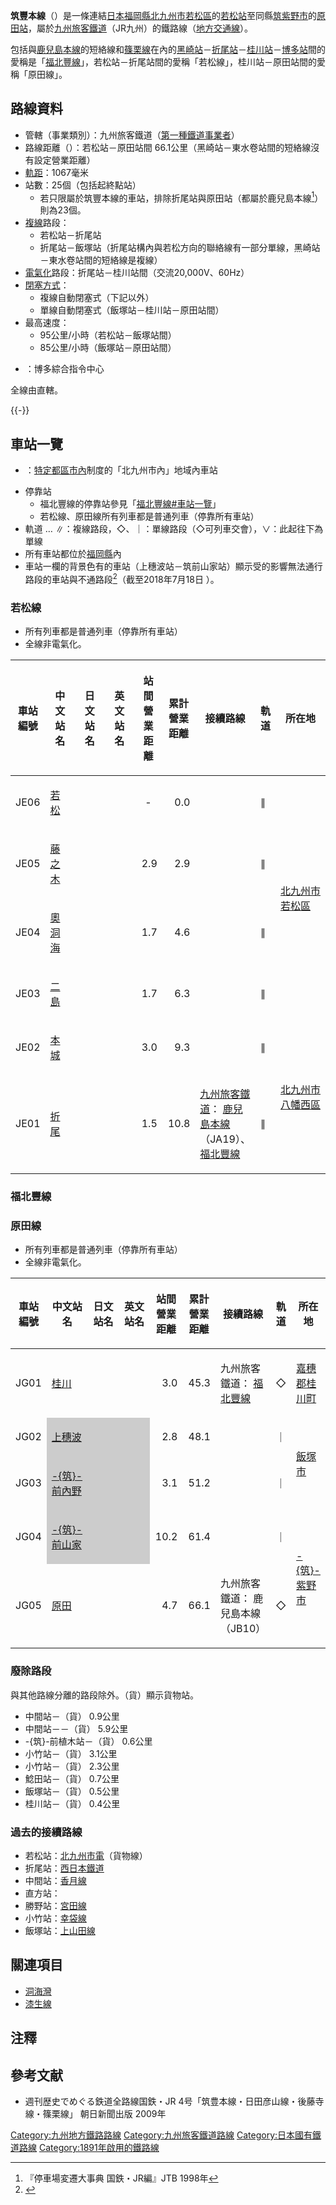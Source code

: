 {{noteTA
|1=zh-hans:筑; zh-hant:筑;
}}
{{Infobox 鐵道路線
|日文原名=筑豊本線
|平假名=ちくほうほんせん
|羅馬拼音=Chikuhō honsen
|路線名稱=[[File:JR_logo_(kyushu).svg|35px]] 筑豐本線
|color=#0095d9
|color2=#faaf18
|color3=#36b558
|通稱=若松線（若松－折尾）<br />[[福北豐線|福北豐線]]（折尾－桂川）<br />原田線（桂川－原田）
|所在地={{JPN}}[[福岡縣|福岡縣]]
|起點=[[若松站|若松站]]
|終點=[[原田站_(福岡縣)|原田站]]
|站數=25個
|路線記號=[[File:JRK_number_JE.svg|20px]]（若松線）<br />[[File:JRK_number_JC.svg|20px]]（福北豐線）<br />[[File:JRK_number_JG.svg|20px]]（原田線）
|通車=1891年8月30日
|全線通車=1929年12月7日
|擁有者=[[File:JR_logo_(kyushu).svg|25px]] [[九州旅客鐵道|九州旅客鐵道]]（JR九州）
|營運者=[[File:JR_logo_(kyushu).svg|25px]] 九州旅客鐵道（JR九州）
|使用車輛=參見[[#使用車輛|使用車輛]]
|路線距離=66.1公里
|軌距=1,067毫米
|軌道數量=[[複線鐵路|複線]]（若松－飯塚〈折尾站構內的一部分除外〉、黑崎－東水卷）<br />[[單線鐵路|單線]]（上述以外）
|電氣化方式=[[交流電|交流電]]20,000 [[伏特|V]]、60[[赫茲|Hz]] [[高架電纜|高架電纜]]（折尾－桂川）
|閉塞方式=複線自動閉塞式（下述以外）<br>單線自動閉塞式（飯塚－桂川－原田）
|最高速度=95公里/小時（若松－飯塚）<br />85公里/小時（飯塚－原田）
|路線圖=Fukuhokuyutaka line.png
{{筑豐本線RDT}}
}}

'''筑豐本線'''（{{jpn|j=筑豊本線|hg=ちくほうほんせん|rm=Chikuhō honsen|f=y}}）是一條連結[[日本|日本]][[福岡縣|福岡縣]][[北九州市|北九州市]][[若松區|若松區]]的[[若松站|若松站]]至同縣[[筑紫野市|筑紫野市]]的[[原田站_(福岡縣)|原田站]]，屬於[[九州旅客鐵道|九州旅客鐵道]]（JR九州）的鐵路線（[[地方交通線|地方交通線]]）。

包括與[[鹿兒島本線|鹿兒島本線]]的短絡線和[[篠栗線|篠栗線]]在內的[[黑崎站|黑崎站]]－[[折尾站|折尾站]]－[[桂川站_(福岡縣)|桂川站]]－[[博多站|博多站]]間的愛稱是「[[福北豐線|福北豐線]]」，若松站－折尾站間的愛稱「若松線」，桂川站－原田站間的愛稱「原田線」。

== 路線資料 ==
*管轄（事業類別）：九州旅客鐵道（[[鐵路公司|第一種鐵道事業者]]）
*路線距離（{{link-ja|營業距離|営業キロ}}）：若松站－原田站間 66.1公里（黑崎站－東水卷站間的短絡線沒有設定營業距離）
*[[軌距|軌距]]：1067毫米
*站數：25個（包括起終點站）
** 若只限屬於筑豐本線的車站，排除折尾站與原田站（都屬於鹿兒島本線<ref>『停車場変遷大事典 国鉄・JR編』JTB 1998年</ref>）則為23個。
*[[複線鐵路|複線]]路段：
** 若松站－折尾站
** 折尾站－飯塚站（折尾站構內與若松方向的聯絡線有一部分單線，黑崎站－東水卷站間的短絡線是複線）
*[[電氣化鐵路|電氣化]]路段：折尾站－桂川站間（交流20,000V、60Hz）
*[[閉塞_(鐵路)|閉塞方式]]：
** 複線自動閉塞式（下記以外）
** 單線自動閉塞式（飯塚站－桂川站－原田站間）
*最高速度：
** 95公里/小時（若松站－飯塚站間）
** 85公里/小時（飯塚站－原田站間）
*{{link-ja|運轉指令所|運転指令所}}：博多綜合指令中心

全線由{{link-ja|九州旅客鐵道鐵道事業本部|九州旅客鉄道鉄道事業本部|本社鐵道事業本部}}直轄。

{{-}}
== 車站一覽 ==
* {{JR特定都區市內|九}}：[[特定都區市內|特定都區市內]]制度的「北九州市內」地域內車站
* 停靠站
** 福北豐線的停靠站參見「[[福北豐線#車站一覽|福北豐線#車站一覽]]」
** 若松線、原田線所有列車都是普通列車（停靠所有車站）
* 軌道 … ∥：複線路段，◇、｜：單線路段（◇可列車交會），∨：此起往下為單線
* 所有車站都位於[[福岡縣|福岡縣]]內
* 車站一欄的背景色有{{Color|#CCC|■}}的車站（上穗波站－筑前山家站）顯示受{{link-ja|2017年7月九州北部豪雨|平成29年7月九州北部豪雨}}的影響無法通行路段的車站與不通路段<ref name=":0">{{Cite web|url=http://www.jrkyushu.co.jp/news/__icsFiles/afieldfile/2018/09/28/Newsrelease-ekinumbering.pdf|title=訪日外国人のお客さまに、安心してご利用いただけるご案内を目指します！北部九州エリア１５７駅に「駅ナンバリング」を導入します|accessdate=2018-09-28|format=PDF|publisher=九州旅客鉄道|archiveurl=https://web.archive.org/web/20180928060817/http://www.jrkyushu.co.jp/news/__icsFiles/afieldfile/2018/09/28/Newsrelease-ekinumbering.pdf|archivedate=2018-09-28}}</ref>（截至2018年7月18日<!--大行司駅構内で土砂流入、久大本線光岡駅 - 日田駅間で橋梁流失-->）。
===若松線===
* 所有列車都是普通列車（停靠所有車站）
* 全線非電氣化。
{|class="wikitable" rules="all"
|-
!車站編號
!style="width:5em;"|中文站名
!style="width:5em;"|日文站名
!style="width:5em;"|英文站名
!style="width:2.5em;"|站間營業距離
!style="width:2.5em;"|累計營業距離
!接續路線
!style="width:1em;"|軌道
!所在地
|-
!JE06
|{{JR特定都區市內|九}} [[若松站|若松]]
|{{lang|ja|若松}}
|{{lang|en|Wakamatsu}}
|style="text-align:center;"| -
|style="text-align:right;"|0.0
| 
|∥
|rowspan="4"|[[北九州市|北九州市]]<br />[[若松區|若松區]]
|-
!JE05
|{{JR特定都區市內|九}} [[藤之木站|藤之木]]
|{{lang|ja|藤ノ木}}
|{{lang|en|Fujinoki}}
|style="text-align:right;"|2.9
|style="text-align:right;"|2.9
| 
|∥
|-
!JE04
|{{JR特定都區市內|九}} [[奧洞海站|奧洞海]]
|{{lang|ja|奥洞海}}
|{{lang|en|Okudōkai}}
|style="text-align:right;"|1.7
|style="text-align:right;"|4.6
| 
|∥
|-
!JE03
|{{JR特定都區市內|九}} [[二島站|二島]]
|{{lang|ja|二島}}
|{{lang|en|Futajima}}
|style="text-align:right;"|1.7
|style="text-align:right;"|6.3
| 
|∥
|-
!JE02
|{{JR特定都區市內|九}} [[本城站|本城]]
|{{lang|ja|本城}}
|{{lang|en|Honjō}}
|style="text-align:right;"|3.0
|style="text-align:right;"|9.3
| 
|∥
|rowspan="3" style="white-space:nowrap;"|[[北九州市|北九州市]]<br />[[八幡西區|八幡西區]]
|-
!JE01
|{{JR特定都區市內|九}} [[折尾站|折尾]]
|{{lang|ja|折尾}}
|{{lang|en|Orio}}
|style="text-align:right;"|1.5
|style="text-align:right;"|10.8
|[[九州旅客鐵道|九州旅客鐵道]]：{{JR九車站編號|JA}} [[鹿兒島本線|鹿兒島本線]]（JA19）、{{JR九車站編號|JC}} [[福北豐線|福北豐線]]
|∥
|}
===福北豐線===
{{Seealso|福北豐線#車站一覽}}
===原田線===
* 所有列車都是普通列車（停靠所有車站）
* 全線非電氣化。
{|class="wikitable" rules="all"
|-
!車站編號
!style="width:5em;"|中文站名
!style="width:5em;"|日文站名
!style="width:5em;"|英文站名
!style="width:2.5em;"|站間營業距離
!style="width:2.5em;"|累計營業距離
!接續路線
!style="width:1em;"|軌道
!所在地
|-
!JG01
|[[桂川站_(福岡縣)|桂川]]
|{{lang|ja|桂川}}
|{{lang|en|Keisen}}
|style="text-align:right;"|3.0
|style="text-align:right;"|45.3
|九州旅客鐵道：{{JR九車站編號|JC}} [[福北豐線|福北豐線]]
|◇
|[[嘉穗郡|嘉穗郡]][[桂川町|桂川町]]
|-
!JG02
|style="background-color:#CCC;"|[[上穗波站|上穗波]]
|style="background-color:#CCC;"|{{lang|ja|上穂波}}
|style="background-color:#CCC;"|{{lang|en|Kami-Honami}}
|style="text-align:right;"|2.8
|style="text-align:right;"|48.1
| 
|｜
|rowspan="2"|[[飯塚市|飯塚市]]
|-
!JG03
|style="background-color:#CCC;"|[[筑前內野站|-{筑}-前內野]]
|style="background-color:#CCC;"|{{lang|ja|筑前内野}}
|style="background-color:#CCC;"|{{lang|en|Chikuzen-Uchino}}
|style="text-align:right;"|3.1
|style="text-align:right;"|51.2
| 
|｜
|-
!JG04
|style="background-color:#CCC;"|[[筑前山家站|-{筑}-前山家]]
|style="background-color:#CCC;"|{{lang|ja|筑前山家}}
|style="background-color:#CCC;"|{{lang|en|Chikuzen-Yamae}}
|style="text-align:right;"|10.2
|style="text-align:right;"|61.4
| 
|｜
|rowspan="2"|[[筑紫野市|-{筑}-紫野市]]
|-
!JG05
|[[原田站_(福岡縣)|原田]]
|{{lang|ja|原田}}
|{{lang|en|Haruda}}
|style="text-align:right;"|4.7
|style="text-align:right;"|66.1
|九州旅客鐵道：{{JR九車站編號|JB}} 鹿兒島本線（JB10）
|◇
|}

=== 廢除路段 ===
與其他路線分離的路段除外。（貨）顯示貨物站。

* 中間站－（貨）{{link-ja|中鶴站|中鶴駅}} 0.9公里
* 中間站－{{link-ja|小牧信號場|小牧信号場}}－（貨）{{link-ja|筑前中山站|筑前中山駅|-{筑}-前中山站}} 5.9公里
* -{筑}-前植木站－（貨）{{link-ja|新入第三第四站|新入第三第四駅}} 0.6公里
* 小竹站－（貨）{{link-ja|新多站|新多駅}} 3.1公里
* 小竹站－（貨）{{link-ja|鹽頭站|塩頭駅}} 2.3公里
* 鯰田站－（貨）{{link-ja|鯰田炭坑站|鯰田炭坑駅}} 0.7公里
* 飯塚站－（貨）{{link-ja|忠隈站|忠隈駅}} 0.5公里
* 桂川站－（貨）{{link-ja|豆田站|豆田駅}} 0.4公里

=== 過去的接續路線 ===
* 若松站：[[北九州市交通局#軌道事業|北九州市電]]（貨物線）
* 折尾站：[[西日本鐵道|西日本鐵道]]{{link-ja|北九州線|西鉄北九州線}}
* 中間站：[[香月線|香月線]]
* 直方站：{{link-ja|鞍手軌道|鞍手軌道}}
* 勝野站：[[宮田線|宮田線]]
* 小竹站：[[幸袋線|幸袋線]]
* 飯塚站：[[上山田線|上山田線]]

== 關連項目 ==
* [[洞海灣|洞海灣]]
* [[漆生線|漆生線]]

== 注釋 ==
<references group="*" />

== 參考文献 ==
{{Reflist}}
* 週刊歴史でめぐる鉄道全路線国鉄・JR 4号「筑豊本線・日田彦山線・後藤寺線・篠栗線」 朝日新聞出版 2009年

{{筑豐本線}}
{{若松線}}
{{原田線}}
{{福岡近郊區間}}
{{福岡大眾運輸}}
{{九州旅客鐵道本社}}
{{DEFAULTSORT:Chikuho Main Line}}
[[Category:九州地方鐵路路線|Category:九州地方鐵路路線]]
[[Category:九州旅客鐵道路線|Category:九州旅客鐵道路線]]
[[Category:日本國有鐵道路線|Category:日本國有鐵道路線]]
[[Category:1891年啟用的鐵路線|Category:1891年啟用的鐵路線]]